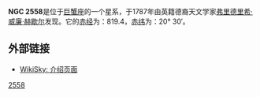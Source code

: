 {{Unreferenced|time=2022-02-24T02:27:15+00:00}}
{{Infobox galaxy
| name = [[NGC天體表|NGC]] 2558
| image = [[File:NGC2558_-_SDSS_DR14.jpg|NGC 2558]]
}}
'''NGC 2558'''是位于[[巨蟹座|巨蟹座]]的一个星系，于1787年由英籍德裔天文学家[[弗里德里希·威廉·赫歇尔|弗里德里希·威廉·赫歇尔]]发现。它的[[赤经|赤经]]为：819.4，[[赤纬|赤纬]]为：20° 30′。

== 外部链接 ==
* [http://www.wikisky.org/?object=NGC+2558 WikiSky: 介绍页面]{{Wayback|url=http://www.wikisky.org/?object=NGC+2558 |date=20160305001712 }}

{{星系小作品}}
[[Category:巨蟹座NGC天体|2558]]
